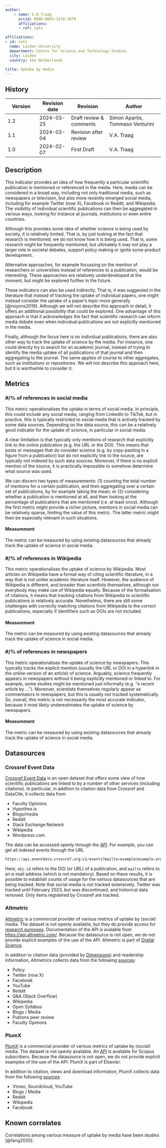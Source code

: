 ```yaml
---
author:
    - name: V.A Traag
      orcid: 0000-0003-3170-3879
      affiliations:
      - ref: cwts

affiliations:
- id: cwts
  name: Leiden University
  department: Centre for Science and Technology Studies
  city: Leiden
  country: the Netherlands

title: Uptake by media
---
```



::: {.callout collapse="true"}


## History

| Version | Revision date | Revision | Author |
|---------------|---------------|------------------|-------------------------|
| 1.2 | 2024-03-25 | Draft review & comments | Simon Apartis, Tommaso Venturini |
| 1.1 | 2024-03-04 | Revision after review | V.A. Traag |
| 1.0 | 2024-02-07 | First Draft | V.A. Traag |

:::

## Description

This indicator provides an idea of how frequently a particular scientific publication is mentioned or referenced in the media. Here, media can be considered in a broad way, including not only traditional media, such as newspapers or television, but also more recently emerged social media, including for example Twitter (now X), Facebook or Reddit, and Wikipedia. The visibility of individual scientific publications can then be aggregated in various ways, looking for instance at journals, institutions or even entire countries.

Although this provides some idea of whether science is being used by society, it is relatively limited. That is, by just looking at the fact that research is mentioned, we do not know how it is being used. That is, some research might be frequently mentioned, but ultimately it may not play a larger role in societal debates, support policy making or ignite some product development.

Alternative approaches, for example focussing on the mention of researchers or universities instead of references to a publication, would be interesting. These approaches are relatively underdeveloped at the moment, but might be explored further in the future.

These indicators can also be used indirectly. That is, it was suggested in the literature that instead of tracking the uptake of individual papers, one might instead consider the uptake of a paper's topic more generally [@noyons2019]. Although we will not describe this approach in detail, it offers an additional possibility that could be explored. One advantage of this approach is that it acknowledges the fact that scientific research can inform media debate even when individual publications are not explicitly mentioned in the media.

Finally, although the focus here is on individual publications, there are also other way to track the uptake of science by the media. For instance, one could directly try to search for an academic journal, instead of trying to identify the media uptake of all publications of that journal and then aggregating to the journal. The same applies of course to other aggregates, such as institutions or repositories. We will not describe this approach here, but it is worthwhile to consider it.

## Metrics

### #/% of references in social media

This metric operationalises the uptake in terms of social media. In principle, this could include any social media, ranging from LinkedIn to TikTok, but in practice, this is typically restricted to social media that is actively tracked by some data sources. Depending on the data source, this can be a relatively good indicator for the uptake of science, in particular in social media.

A clear limitation is that typically only mentions of research that explicitly link to the online publication (e.g. the URL or the DOI). This means that posts or messages that do consider science (e.g. by copy-pasting in a figure from a publication) but do not explicitly link to the source, are typically not indexed by such data sources. Moreover, if there is no explicit mention of the source, it is practically impossible to somehow determine what source was used.

We can discern two types of measurements: (1) counting the total number of mentions for a certain publication, and then aggregating over a certain set of publications, by for example taking the mean; or (2) considering whether a publication is mentioned at all, and then looking at the percentage of publications that are mentioned (i.e. at least once). Although the first metric might provide a richer picture, mentions in social media can be relatively sparse, limiting the value of this metric. The latter metric might then be especially relevant in such situations.

#### Measurement

The metric can be measured by using existing datasources that already track the uptake of science in social media.

### #/% of references in Wikipedia

This metric operationalises the uptake of science by Wikipedia. Most articles on Wikipedia have a formal way of citing scientific literature, in a way that is not unlike academic literature itself. However, the audience of Wikipedia is different, and broader than scientists themselves, although not everybody may make use of Wikipedia equally. Because of the formalisation of citations, it means that tracking citations from Wikipedia to scientific publications is relatively accurate. Nonetheless, there are still some challenges with correctly matching citations from Wikipedia to the correct publications, especially if identifiers such as DOIs are not included.

#### Measurement

The metric can be measured by using existing datasources that already track the uptake of science in social media.

### #/% of references in newspapers

This metric operationalises the uptake of science by newspapers. This typically tracks the explicit mention (usually the URL or DOI in a hyperlink in the online version of an article) of science. Arguably, science frequently appears in newspapers without it being explicitly mentioned or linked to. For example, some studies might be mentioned just informally (e.g. “a recent article by ...”). Moreover, scientists themselves regularly appear as commentators in newspapers, but this is usually not tracked systematically. So, overall, this metric is not necessarily the most accurate indicator, because it most likely underestimates the uptake of science by newspapers.

#### Measurement

The metric can be measured by using existing datasources that already track the uptake of science in social media.

## Datasources

### Crossref Event Data

[Crossref Event Data](https://www.crossref.org/services/event-data/) is an open dataset that offers some view of how scientific publications are linked to by a number of other services (including citations). In particular, in addition to citation data from Crossref and DataCite, it collects data from

-   Faculty Opinions
-   Hypothes.is
-   Blogs/media
-   Reddit
-   Stack Exchange Network
-   Wikipedia
-   Wordpress.com

The data can be accessed openly through the [API](https://www.eventdata.crossref.org/guide/service/query-api/). For example, you can get all indexed events through the URL

``` python
https://api.eventdata.crossref.org/v1/events?mailto=example@example.org&obj-id=10.5555/12345678
```

Here, `obj-id` refers to the DOI (or URL) of a publication, and `mailto` refers to an e-mail address (which is not mandatory). Based on these results, it is possible to establish counts of usage for the various datasources that are being tracked. Note that social media is not tracked extensively. Twitter was tracked until February 2023, but was discontinued, and historical data removed. Only items registered by Crossref are tracked.

### Altmetric

[Altmetric](https://www.altmetric.com/) is a commercial provider of various metrics of uptake by (social) media. The dataset is not openly available, but they do provide access for [research purposes](https://www.altmetric.com/our-audience/researchers/research-access/). Documentation of the API is avalable from <https://api.altmetric.com/>. Because the datasource is not open, we do not provide explicit examples of the use of the API. Altmetric is part of [Digital Science](https://www.digital-science.com/).

In addition to citation data (provided by [Dimensions](https://www.dimensions.ai/)) and readership information, Altmetrics collects data from the following [sources](https://www.altmetric.com/about-us/our-data/our-sources/):

-   Policy
-   Twitter (now X)
-   Facebook
-   YouTube
-   Reddit
-   Q&A (Stack Overflow)
-   Wikipedia
-   Open Syllabus
-   Blogs / Media
-   Publons peer review
-   Faculty Opinions

### PlumX

[PlumX](https://plumanalytics.com/) is a commercial provider of various metrics of uptake by (social) media. The dataset is not openly available. An [API](https://dev.elsevier.com/documentation/PlumXMetricsAPI.wadl) is available for Scopus subscribers. Because the datasource is not open, we do not provide explicit examples of the use of the API. PlumX is part of Elsevier.

In addition to citation, views and download information, PlumX collects data from the following [sources](https://plumanalytics.com/learn/about-metrics/):

-   Vimeo, Soundcloud, YouTube
-   Blogs / Media
-   Reddit
-   Wikipedia
-   Facebook

## Known correlates

Correlations among various measure of uptake by media have been studies [@fang2020].